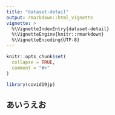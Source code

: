 ```yaml
---
title: "dataset-detail"
output: rmarkdown::html_vignette
vignette: >
  %\VignetteIndexEntry{dataset-detail}
  %\VignetteEngine{knitr::rmarkdown}
  %\VignetteEncoding{UTF-8}
---
```


```r
knitr::opts_chunk$set(
  collapse = TRUE,
  comment = "#>"
)
```

```r
library(covid19jp)
```

## あいうえお
